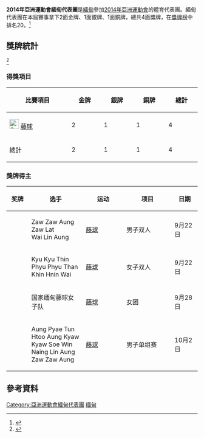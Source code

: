 {{noteTA|G1=Sports|G2=地名}}
{{Infobox Country Asian Games
|NOC=MYA
|year=2014
|competitors=
|sports=
|flagbearer=
|location={{KOR}}[[仁川廣域市|仁川廣域市]]
|start_date={{Start date|2014|09|19}}
|end_date={{End date|2014|10|04}}
|gold=2
|silver=1
|bronze=1
|total=4
|rank=20
|previous=[[2010年亞洲運動會緬甸代表團|2010]]
|next=[[2018年亞洲運動會緬甸代表團|2018]]
}}

'''2014年亞洲運動會緬甸代表團'''是[[緬甸|緬甸]]參加[[2014年亞洲運動會|2014年亞洲運動會]]的體育代表團。緬甸代表團在本屆賽事拿下2面金牌、1面銀牌、1面銅牌，總共4面獎牌，在[[2014年亞洲運動會獎牌榜|獎牌榜]]中排名20。<ref>{{cite web|title=17th Asian Games Medals Standing|url=http://www.ocasia.org/OCA/Download/Default/8/5362/4/85362400335.pdf|publisher=Olympic Council of Asia|accessdate=2017-09-12|language=en|archive-url=https://web.archive.org/web/20150924070519/http://www.ocasia.org/OCA/Download/Default/8/5362/4/85362400335.pdf|archive-date=2015-09-24|dead-url=yes}}</ref>

== 獎牌統計 ==
<ref>{{cite web|title=Medals - Myanmar|url=https://www.incheon2014ag.org/Sports/Medals/MenuMedallists/?discipline=ALL&Date=ALL&NOC=MYA&lang=en|publisher=The 17th Incheon Asian Games Organizing Committee|deadurl=yes|archiveurl=https://web.archive.org/web/20141006081755/https://www.incheon2014ag.org/Sports/Medals/MenuMedallists/?discipline=ALL&Date=ALL&NOC=MYA&lang=en|archivedate=2014-10-06|language=en|accessdate=2017-09-13}}</ref>
=== 得獎項目 ===
{| class="wikitable sortable" style="text-align:center;"
|-
!width=150|比賽項目
|bgcolor=gold width=70|'''金牌'''||bgcolor=silver width=70|'''銀牌'''||bgcolor=#cc9966 width=70|'''銅牌''' 
!width=70|總計
|-
|align=left|[[File:Sepaktakraw_pictogram.svg|25px]] [[2014年亞洲運動會藤球比賽|藤球]]||bgcolor=#f7f6a8|2||bgcolor=#dce5e5|1||bgcolor=#ffdab9|1||4
|-
!總計||bgcolor=#f7f6a8|2||bgcolor=#dce5e5|1||bgcolor=#ffdab9|1||4
|}
=== 獎牌得主 ===
{| class="wikitable sortable" style="font-size:100%"
|-
! width="80"|奖牌
! width="250"|选手
! width="200"|运动
! width="250"|项目
! width="100"|日期
|-
| {{gold medal}} || Zaw Zaw Aung <br /> Zaw Lat <br /> Wai Lin Aung || [[2014年亚洲运动会藤球比赛|藤球]] || 男子双人  || 9月22日
|-
| {{gold medal}} || Kyu Kyu Thin <br /> Phyu Phyu Than <br /> Khin Hnin Wai || [[2014年亚洲运动会藤球比赛|藤球]] || 女子双人|| 9月22日
|-
| {{silver medal}} || 国家缅甸藤球女子队 || [[2014年亚洲运动会藤球比赛|藤球]] || 女团  || 9月28日
|-
| {{bronze medal}} || Aung Pyae Tun <br /> Htoo Aung Kyaw <br /> Kyaw Soe Win <br /> Naing Lin Aung <br /> Zaw Zaw Aung || [[2014年亚洲运动会藤球比赛|藤球]]|| 男子单组赛  || 10月2日
|}

== 參考資料 ==
{{reflist}}

{{2014年亚洲运动会代表团}}
[[Category:亞洲運動會緬甸代表團|Category:亞洲運動會緬甸代表團]]
[[Category:2014年亚洲运动会代表团|缅甸]]